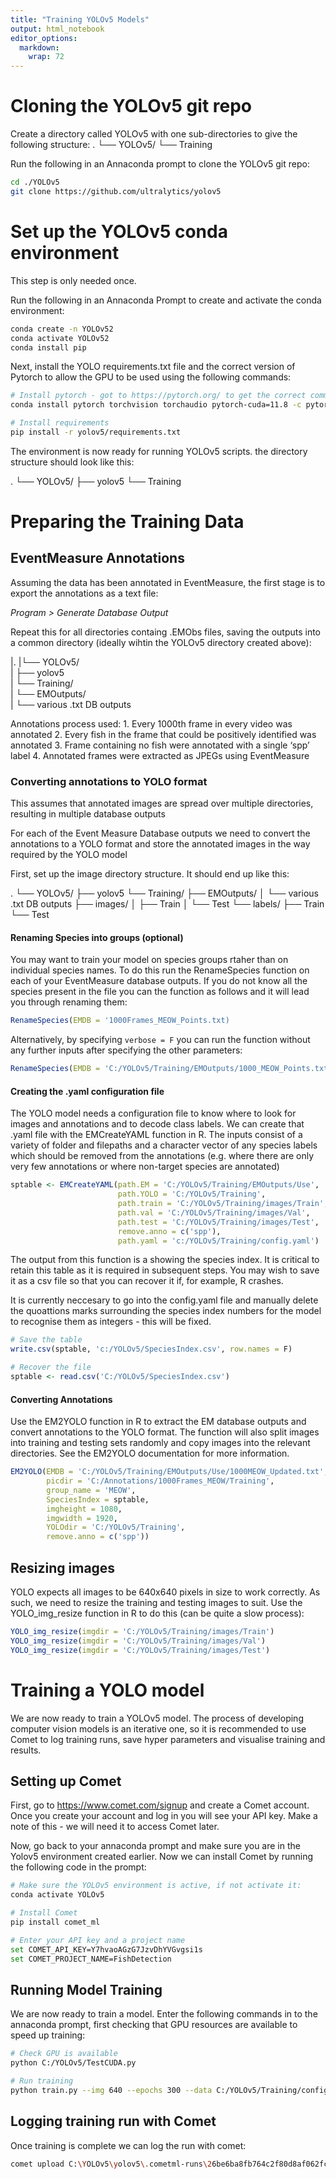 ```yaml
---
title: "Training YOLOv5 Models"
output: html_notebook
editor_options: 
  markdown: 
    wrap: 72
---
```


# Cloning the YOLOv5 git repo

Create a directory called YOLOv5 with one sub-directories to give the
following structure: . └── YOLOv5/ └── Training

Run the following in an Annaconda prompt to clone the YOLOv5 git repo:

```bash
cd ./YOLOv5
git clone https://github.com/ultralytics/yolov5

```

# Set up the YOLOv5 conda environment

This step is only needed once.

Run the following in an Annaconda Prompt to create and activate the
conda environment:

```bash
conda create -n YOLOv52
conda activate YOLOv52
conda install pip
```

Next, install the YOLO requirements.txt file and the correct version of Pytorch to allow the GPU to be used using the following commands:

```bash
# Install pytorch - got to https://pytorch.org/ to get the correct command for you system
conda install pytorch torchvision torchaudio pytorch-cuda=11.8 -c pytorch -c nvidia

# Install requirements
pip install -r yolov5/requirements.txt

```

The environment is now ready for running YOLOv5 scripts. the directory
structure should look like this:

. └── YOLOv5/ ├── yolov5 └── Training

# Preparing the Training Data

## EventMeasure Annotations

Assuming the data has been annotated in EventMeasure, the first stage is
to export the annotations as a text file:

*Program \> Generate Database Output*

Repeat this for all directories containg .EMObs files, saving the
outputs into a common directory (ideally wihtin the YOLOv5 directory
created above):

\|. \|└── YOLOv5/\
\| ├── yolov5\
\| └── Training/\
\| └── EMOutputs/\
\| └── various .txt DB outputs

Annotations process used: 1. Every 1000th frame in every video was
annotated 2. Every fish in the frame that could be positively identified
was annotated 3. Frame containing no fish were annotated with a single
'spp' label 4. Annotated frames were extracted as JPEGs using
EventMeasure


### Converting annotations to YOLO format

This assumes that annotated images are spread over multiple directories,
resulting in multiple database outputs

For each of the Event Measure Database outputs we need to convert the
annotations to a YOLO format and store the annotated images in the way
required by the YOLO model

First, set up the image directory structure. It should end up like this:

. └── YOLOv5/ ├── yolov5 └── Training/ ├── EMOutputs/ │ └── various .txt
DB outputs ├── images/ │ ├── Train │ └── Test └── labels/ ├── Train └──
Test

#### Renaming Species into groups (optional)

You may want to train your model on species groups rtaher than on individual species names. To do this run the RenameSpecies function on each of your EventMeasure database outputs. If you do not know all the species present in the file you can the function as follows and it will lead you through renaming them:

```r
RenameSpecies(EMDB = '1000Frames_MEOW_Points.txt)
```

Alternatively, by specifying ```verbose = F``` you can run the function without any further inputs after specifying the other parameters:

```r

RenameSpecies(EMDB = 'C:/YOLOv5/Training/EMOutputs/1000_MEOW_Points.txt', verbose = F, rm.species = c('spp'), group.names = list('gadoid', 'flat', 'benthic'), replace.species = list(c('aeglefinus', 'canicula', 'capillata', 'merlangus', 'minutus', 'molva', 'morhua'),c('gurnardus', 'intermedius', 'limanda', 'limanda-flesus', 'lyra', 'platessa', 'scorpius'), c('albida', 'bernhardus', 'pagurus', 'rubens', 'undatum', 'vulgaris', 'linearis')), savepath = 'C:/YOLOv5/Training/EMOutputs/Use/1000MEOW_Updated.txt')
```



#### Creating the .yaml configuration file

The YOLO model needs a configuration file to know where to look for
images and annotations and to decode class labels. We can create that
.yaml file with the EMCreateYAML function in R. The inputs consist of a
variety of folder and filepaths and a character vector of any species
labels which should be removed from the annotations (e.g. where there
are only very few annotations or where non-target species are annotated)

```r
sptable <- EMCreateYAML(path.EM = 'C:/YOLOv5/Training/EMOutputs/Use',
                        path.YOLO = 'C:/YOLOv5/Training',
                        path.train = 'C:/YOLOv5/Training/images/Train',
                        path.val = 'C:/YOLOv5/Training/images/Val',
                        path.test = 'C:/YOLOv5/Training/images/Test',
                        remove.anno = c('spp'),
                        path.yaml = 'c:/YOLOv5/Training/config.yaml')
```

The output from this function is a showing the species index. It is
critical to retain this table as it is required in subsequent steps. You
may wish to save it as a csv file so that you can recover it if, for
example, R crashes.

It is currently neccesary to go into the config.yaml file and manually delete the quoattions marks surrounding the species index numbers for the model to recognise them as integers - this will be fixed.

```r
# Save the table
write.csv(sptable, 'c:/YOLOv5/SpeciesIndex.csv', row.names = F)

# Recover the file
sptable <- read.csv('C:/YOLOv5/SpeciesIndex.csv')
```

#### Converting Annotations

Use the EM2YOLO function in R to extract the EM database outputs and
convert annotations to the YOLO format. The function will also split
images into training and testing sets randomly and copy images into the
relevant directories. See the EM2YOLO documentation for more
information.

```r
EM2YOLO(EMDB = 'C:/YOLOv5/Training/EMOutputs/Use/1000MEOW_Updated.txt',
        picdir = 'C:/Annotations/1000Frames_MEOW/Training',
        group_name = 'MEOW',
        SpeciesIndex = sptable,
        imgheight = 1080,
        imgwidth = 1920,
        YOLOdir = 'C:/YOLOv5/Training',
        remove.anno = c('spp'))
```

## Resizing images

YOLO expects all images to be 640x640 pixels in size to work correctly.
As such, we need to resize the training and testing images to suit. Use
the YOLO_img_resize function in R to do this (can be quite a slow process):

```r
YOLO_img_resize(imgdir = 'C:/YOLOv5/Training/images/Train')
YOLO_img_resize(imgdir = 'C:/YOLOv5/Training/images/Val')
YOLO_img_resize(imgdir = 'C:/YOLOv5/Training/images/Test')
```

# Training a YOLO model

We are now ready to train a YOLOv5 model. The process of developing
computer vision models is an iterative one, so it is recommended to use
Comet to log training runs, save hyper parameters and visualise training
and results.

## Setting up Comet

First, go to <https://www.comet.com/signup> and create a Comet account.
Once you create your account and log in you will see your API key. Make
a note of this - we will need it to access Comet later.

Now, go back to your annaconda prompt and make sure you are in the
Yolov5 environment created earlier. Now we can install Comet by running
the following code in the prompt:

```bash
# Make sure the YOLOv5 environment is active, if not activate it:
conda activate YOLOv5

# Install Comet
pip install comet_ml

# Enter your API key and a project name
set COMET_API_KEY=Y7hvaoAGzG7JzvDhYVGvgsi1s
set COMET_PROJECT_NAME=FishDetection
```

## Running Model Training

We are now ready to train a model. Enter the following commands in to the annaconda prompt, first checking that GPU resources are available to speed up training:

```bash
# Check GPU is available
python C:/YOLOv5/TestCUDA.py

# Run training
python train.py --img 640 --epochs 300 --data C:/YOLOv5/Training/config.yaml --weights yolov5s.pt
```

## Logging training run with Comet

Once training is complete we can log the run with comet:

```bash
comet upload C:\YOLOv5\yolov5\.cometml-runs\26be6ba8fb764c2f80d8af062fc105a4.zip
```





